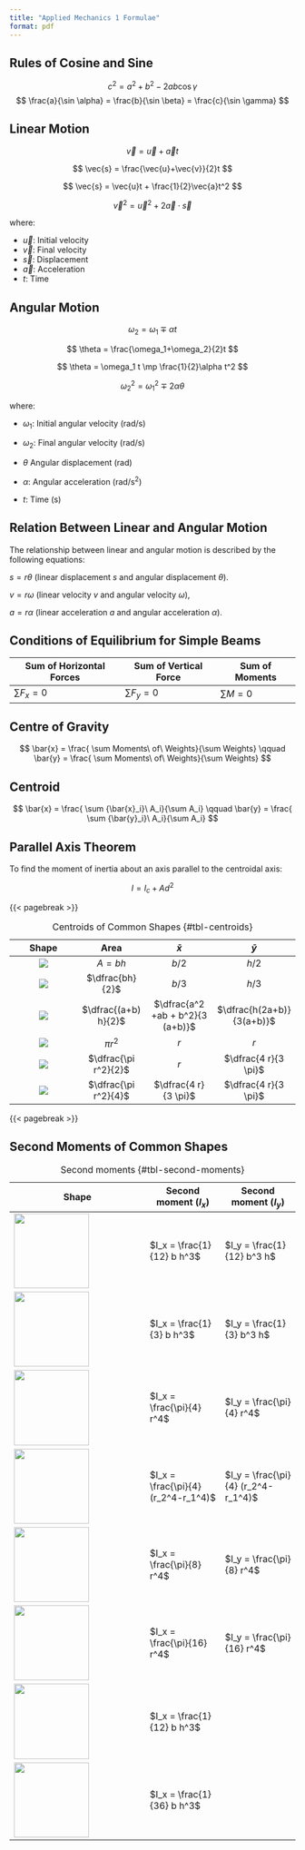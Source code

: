 ```yaml
---
title: "Applied Mechanics 1 Formulae"
format: pdf
---
```


## Rules of Cosine and Sine

$$
c^2 = a^2 + b^2 - 2ab\cos \gamma
$$ $$
\frac{a}{\sin \alpha} = \frac{b}{\sin \beta} = \frac{c}{\sin \gamma}
$$

## Linear Motion

$$
\vec{v} = \vec{u} + \vec{a}t
$$

$$
\vec{s} = \frac{\vec{u}+\vec{v}}{2}t
$$

$$
\vec{s} = \vec{u}t + \frac{1}{2}\vec{a}t^2
$$

$$
\vec{v}^2 = \vec{u}^2 + 2\vec{a} \cdot \vec{s}
$$

where:

-   $\vec{u}$: Initial velocity
-   $\vec{v}$: Final velocity
-   $\vec{s}$: Displacement
-   $\vec{a}$: Acceleration
-   $t$: Time

## Angular Motion

$$
\omega_2 = \omega_1 \mp \alpha t
$$

$$
\theta = \frac{\omega_1+\omega_2}{2}t
$$

$$
\theta = \omega_1 t \mp \frac{1}{2}\alpha t^2 
$$

$$
\omega_2^2 = \omega_1^2 \mp 2\alpha \theta
$$

where:

-   $\omega_1$: Initial angular velocity (rad/s)

-   $\omega_2$: Final angular velocity (rad/s)

-   $\theta$ Angular displacement (rad)

-   $\alpha$: Angular acceleration (rad/s^2^)

-   $t$: Time (s)

## Relation Between Linear and Angular Motion

The relationship between linear and angular motion is described by the following equations:

$s = r \theta$ (linear displacement $s$ and angular displacement $\theta$).

$v = r \omega$ (linear velocity $v$ and angular velocity $\omega$),

$a = r \alpha$ (linear acceleration $a$ and angular acceleration $\alpha$).

## Conditions of Equilibrium for Simple Beams

| Sum of Horizontal Forces | Sum of Vertical Force | Sum of Moments |
|--------------------------|-----------------------|----------------|
| $\sum F_x = 0$           | $\sum F_y = 0$        | $\sum M = 0$   |

## Centre of Gravity

$$
\bar{x} = \frac{ \sum Moments\ of\ Weights}{\sum Weights} \qquad \bar{y} = \frac{ \sum Moments\ of\ Weights}{\sum Weights}
$$

## Centroid

$$
\bar{x} = \frac{ \sum {\bar{x}_i}\ A_i}{\sum A_i} \qquad \bar{y} = \frac{ \sum {\bar{y}_i}\ A_i}{\sum A_i}
$$

## Parallel Axis Theorem

To find the moment of inertia about an axis parallel to the centroidal axis:

$$ I = I_c + A d^2 $$

{{< pagebreak >}}

| Shape | Area | $\bar{x}$ | $\bar{y}$ |
|:-----------------:|:----------------:|:----------------:|:----------------:|
| ![](images/centroids-rectangle.png) | $A = b h$ | $b/2$ | $h/2$ |
| ![](images/centroids-triangle.png) | $\dfrac{bh}{2}$ | $b/3$ | $h/3$ |
| ![](images/centroids-trapezoid.png) | $\dfrac{(a+b) h}{2}$ | $\dfrac{a^2 +ab + b^2}{3 (a+b)}$ | $\dfrac{h(2a+b)}{3(a+b)}$ |
| ![](images/centroids-circle.png) | $\pi r^2$ | $r$ | $r$ |
| ![](images/centroids-semi-circle.png) | $\dfrac{\pi r^2}{2}$ | $r$ | $\dfrac{4 r}{3 \pi}$ |
| ![](images/centroids-quarter-circle.png) | $\dfrac{\pi r^2}{4}$ | $\dfrac{4 r}{3 \pi}$ | $\dfrac{4 r}{3 \pi}$ |

: Centroids of Common Shapes {#tbl-centroids}

{{< pagebreak >}}

## Second Moments of Common Shapes

| Shape | Second moment ($I_x$) | Second moment ($I_y$) |
|----------------------------------|-------------------|-------------------|
| ![](images/Moment_of_area_of_a_rectangle_through_the_centroid.svg.png){width="3.5cm"} | $I_x = \frac{1}{12} b h^3$ | $I_y = \frac{1}{12} b^3 h$ |
| ![](images/Moment_of_area_of_a_rectangle_through_the_base.svg.png){width="3.5cm"} | $I_x = \frac{1}{3} b h^3$ | $I_y = \frac{1}{3} b^3 h$ |
| ![](images/Moment_of_area_of_a_circle.svg.png){width="3.5cm"} | $I_x = \frac{\pi}{4} r^4$ | $I_y = \frac{\pi}{4} r^4$ |
| ![](images/Moment_of_area_of_an_annulus.svg.png){width="3.5cm"} | $I_x = \frac{\pi}{4} (r_2^4-r_1^4)$ | $I_y = \frac{\pi}{4} (r_2^4-r_1^4)$ |
| ![](images/Moment_of_area_of_a_semicircle_through_the_base.svg.png){width="3.5cm"} | $I_x = \frac{\pi}{8} r^4$ | $I_y = \frac{\pi}{8} r^4$ |
| ![](images/Moment_of_area_of_a_quarter_circle_through_the_base.svg.png){width="3.5cm"} | $I_x = \frac{\pi}{16} r^4$ | $I_y = \frac{\pi}{16} r^4$ |
| ![](images/Moment_of_inertia_on_a_traingle_through_the_base_with_dimension_'a'.svg.png){width="3.5cm"} | $I_x = \frac{1}{12} b h^3$ |  |
| ![](images/Moment_of_inertia_on_a_triangle_through_centroide_with_dimension_'a'.svg.png){width="3.5cm"} | $I_x = \frac{1}{36} b h^3$ |  |

: Second moments {#tbl-second-moments}
